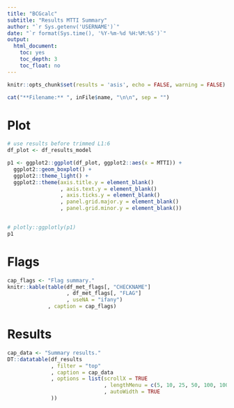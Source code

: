 ```yaml
---
title: "BCGcalc"
subtitle: "Results MTTI Summary"
author: "`r Sys.getenv('USERNAME')`"
date: "`r format(Sys.time(), '%Y-%m-%d %H:%M:%S')`"
output:
  html_document:
    toc: yes
    toc_depth: 3
    toc_float: no
---
```


```r
knitr::opts_chunk$set(results = 'asis', echo = FALSE, warning = FALSE)
```

```r
cat("**Filename:** ", inFile$name, "\n\n", sep = "")
```

# Plot

```r
# use results before trimmed L1:6
df_plot <- df_results_model 

p1 <- ggplot2::ggplot(df_plot, ggplot2::aes(x = MTTI)) + 
  ggplot2::geom_boxplot() +
  ggplot2::theme_light() + 
  ggplot2::theme(axis.title.y = element_blank()
                 , axis.text.y = element_blank()
                 , axis.ticks.y = element_blank()
                 , panel.grid.major.y = element_blank()
                 , panel.grid.minor.y = element_blank())
  

# plotly::ggplotly(p1)
p1
```

# Flags

```r
cap_flags <- "Flag summary."
knitr::kable(table(df_met_flags[, "CHECKNAME"]
                   , df_met_flags[, "FLAG"]
                   , useNA = "ifany")
             , caption = cap_flags)
```

# Results

```r
cap_data <- "Summary results."
DT::datatable(df_results 
              , filter = "top"
              , caption = cap_data
              , options = list(scrollX = TRUE
                               , lengthMenu = c(5, 10, 25, 50, 100, 1000)
                               , autoWidth = TRUE
              ))
```

